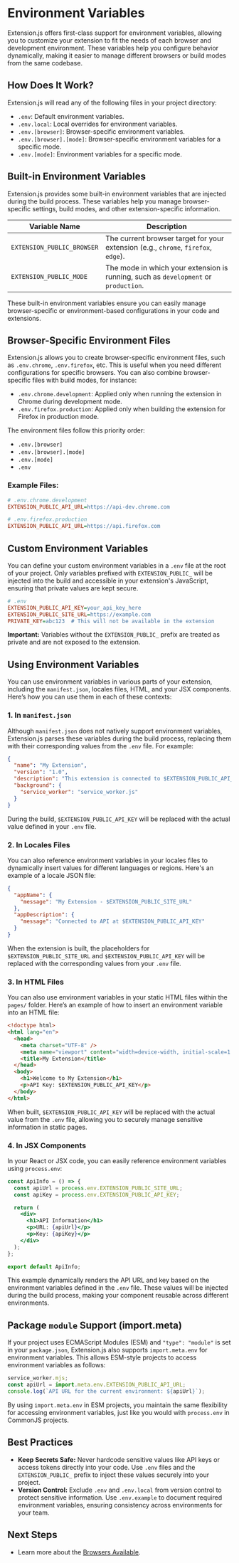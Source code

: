 
<AvatarImage icon="env" />

# Environment Variables

Extension.js offers first-class support for environment variables, allowing you to customize your extension to fit the needs of each browser and development environment. These variables help you configure behavior dynamically, making it easier to manage different browsers or build modes from the same codebase.

## How Does It Work?

Extension.js will read any of the following files in your project directory:

- `.env`: Default environment variables.
- `.env.local`: Local overrides for environment variables.
- `.env.[browser]`: Browser-specific environment variables.
- `.env.[browser].[mode]`: Browser-specific environment variables for a specific mode.
- `.env.[mode]`: Environment variables for a specific mode.

## Built-in Environment Variables

Extension.js provides some built-in environment variables that are injected during the build process. These variables help you manage browser-specific settings, build modes, and other extension-specific information.

| Variable Name              | Description                                                                         |
| -------------------------- | ----------------------------------------------------------------------------------- |
| `EXTENSION_PUBLIC_BROWSER` | The current browser target for your extension (e.g., `chrome`, `firefox`, `edge`).  |
| `EXTENSION_PUBLIC_MODE`    | The mode in which your extension is running, such as `development` or `production`. |

These built-in environment variables ensure you can easily manage browser-specific or environment-based configurations in your code and extensions.

## Browser-Specific Environment Files

Extension.js allows you to create browser-specific environment files, such as `.env.chrome`, `.env.firefox`, etc. This is useful when you need different configurations for specific browsers. You can also combine browser-specific files with build modes, for instance:

- `.env.chrome.development`: Applied only when running the extension in Chrome during development mode.
- `.env.firefox.production`: Applied only when building the extension for Firefox in production mode.

The environment files follow this priority order:

- `.env.[browser]`
- `.env.[browser].[mode]`
- `.env.[mode]`
- `.env`

### Example Files:

```ini
# .env.chrome.development
EXTENSION_PUBLIC_API_URL=https://api-dev.chrome.com
```

```ini
# .env.firefox.production
EXTENSION_PUBLIC_API_URL=https://api.firefox.com
```

## Custom Environment Variables

You can define your custom environment variables in a `.env` file at the root of your project. Only variables prefixed with `EXTENSION_PUBLIC_` will be injected into the build and accessible in your extension's JavaScript, ensuring that private values are kept secure.

```ini
# .env
EXTENSION_PUBLIC_API_KEY=your_api_key_here
EXTENSION_PUBLIC_SITE_URL=https://example.com
PRIVATE_KEY=abc123  # This will not be available in the extension
```

**Important:** Variables without the `EXTENSION_PUBLIC_` prefix are treated as private and are not exposed to the extension.

## Using Environment Variables

You can use environment variables in various parts of your extension, including the `manifest.json`, locales files, HTML, and your JSX components. Here’s how you can use them in each of these contexts:

### 1. In `manifest.json`

Although `manifest.json` does not natively support environment variables, Extension.js parses these variables during the build process, replacing them with their corresponding values from the `.env` file. For example:

```json
{
  "name": "My Extension",
  "version": "1.0",
  "description": "This extension is connected to $EXTENSION_PUBLIC_API_KEY",
  "background": {
    "service_worker": "service_worker.js"
  }
}
```

During the build, `$EXTENSION_PUBLIC_API_KEY` will be replaced with the actual value defined in your `.env` file.

### 2. In Locales Files

You can also reference environment variables in your locales files to dynamically insert values for different languages or regions. Here's an example of a locale JSON file:

```json
{
  "appName": {
    "message": "My Extension - $EXTENSION_PUBLIC_SITE_URL"
  },
  "appDescription": {
    "message": "Connected to API at $EXTENSION_PUBLIC_API_KEY"
  }
}
```

When the extension is built, the placeholders for `$EXTENSION_PUBLIC_SITE_URL` and `$EXTENSION_PUBLIC_API_KEY` will be replaced with the corresponding values from your `.env` file.

### 3. In HTML Files

You can also use environment variables in your static HTML files within the `pages/` folder. Here’s an example of how to insert an environment variable into an HTML file:

```html
<!doctype html>
<html lang="en">
  <head>
    <meta charset="UTF-8" />
    <meta name="viewport" content="width=device-width, initial-scale=1.0" />
    <title>My Extension</title>
  </head>
  <body>
    <h1>Welcome to My Extension</h1>
    <p>API Key: $EXTENSION_PUBLIC_API_KEY</p>
  </body>
</html>
```

When built, `$EXTENSION_PUBLIC_API_KEY` will be replaced with the actual value from the `.env` file, allowing you to securely manage sensitive information in static pages.

### 4. In JSX Components

In your React or JSX code, you can easily reference environment variables using `process.env`:

```jsx
const ApiInfo = () => {
  const apiUrl = process.env.EXTENSION_PUBLIC_SITE_URL;
  const apiKey = process.env.EXTENSION_PUBLIC_API_KEY;

  return (
    <div>
      <h1>API Information</h1>
      <p>URL: {apiUrl}</p>
      <p>Key: {apiKey}</p>
    </div>
  );
};

export default ApiInfo;
```

This example dynamically renders the API URL and key based on the environment variables defined in the `.env` file. These values will be injected during the build process, making your component reusable across different environments.

## Package `module` Support (import.meta)

If your project uses ECMAScript Modules (ESM) and `"type": "module"` is set in your `package.json`, Extension.js also supports `import.meta.env` for environment variables. This allows ESM-style projects to access environment variables as follows:

```js
service_worker.mjs;
const apiUrl = import.meta.env.EXTENSION_PUBLIC_API_URL;
console.log(`API URL for the current environment: ${apiUrl}`);
```

By using `import.meta.env` in ESM projects, you maintain the same flexibility for accessing environment variables, just like you would with `process.env` in CommonJS projects.

## Best Practices

- **Keep Secrets Safe:** Never hardcode sensitive values like API keys or access tokens directly into your code. Use `.env` files and the `EXTENSION_PUBLIC_` prefix to inject these values securely into your project.
- **Version Control:** Exclude `.env` and `.env.local` from version control to protect sensitive information. Use `.env.example` to document required environment variables, ensuring consistency across environments for your team.

## Next Steps

- Learn more about the [Browsers Available](../browsers/available.mdx).
